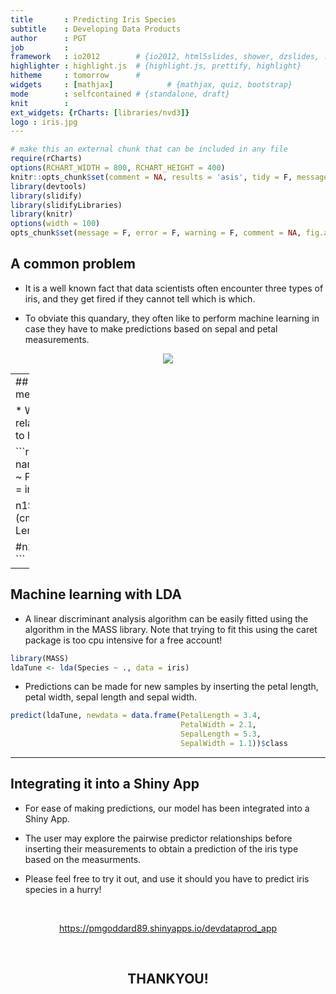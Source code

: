 ```yaml
---
title       : Predicting Iris Species
subtitle    : Developing Data Products
author      : PGT
job         : 
framework   : io2012        # {io2012, html5slides, shower, dzslides, ...}
highlighter : highlight.js  # {highlight.js, prettify, highlight}
hitheme     : tomorrow      # 
widgets     : [mathjax]            # {mathjax, quiz, bootstrap}
mode        : selfcontained # {standalone, draft}
knit        : 
ext_widgets: {rCharts: [libraries/nvd3]}
logo : iris.jpg
--- 
```

```r
# make this an external chunk that can be included in any file
require(rCharts)
options(RCHART_WIDTH = 800, RCHART_HEIGHT = 400)
knitr::opts_chunk$set(comment = NA, results = 'asis', tidy = F, message = F)
library(devtools)
library(slidify)
library(slidifyLibraries)
library(knitr)
options(width = 100)
opts_chunk$set(message = F, error = F, warning = F, comment = NA, fig.align = 'center', dpi = 100, tidy = F, cache.path = '.cache/', fig.path = 'fig/')

```


## A common problem

* It is a well known fact that data scientists often encounter three types of iris, and they get fired if they cannot tell which is which.

* To obviate this quandary, they often like to perform machine learning in case they have to make predictions based on sepal and petal measurements.

<div style='text-align: center;'>
  <img src="fig/iris.jpg" align = "middle" >
</div>

---
## What are the typical measurements? 

* We can investigate pairwise relationships to gain some intuition as to how the iris species differ.

```r
names(iris) = gsub("\\.", "", names(iris))
n1 <- nPlot(SepalLength ~ PetalWidth,
            group = 'Species',
            data = iris,
            type = 'scatterChart')

n1$xAxis(axisLabel = "Petal Width (cm)" )
n1$yAxis(axisLabel = "Sepal Length (cm)" )

#n1$save('fig/n1.html')
n1$print('chart1')
```


---

## Machine learning with LDA

* A linear discriminant analysis algorithm can be easily fitted using the algorithm in the MASS library. Note that trying to fit this using the caret package is too cpu intensive for a free account!


```r
library(MASS)
ldaTune <- lda(Species ~ ., data = iris)
```

* Predictions can be made for new samples by inserting the petal length, petal width, sepal length and sepal width.

```r
predict(ldaTune, newdata = data.frame(PetalLength = 3.4,
                                      PetalWidth = 2.1,
                                      SepalLength = 5.3,
                                      SepalWidth = 1.1))$class
```

---

## Integrating it into a Shiny App

* For ease of making predictions, our model has been integrated into a Shiny App.

* The user may explore the pairwise predictor relationships before inserting their measurements to obtain a prediction of the iris type based on the measurments.

* Please feel free to try it out, and use it should you have to predict iris species in a hurry!

<br>
<div style='text-align: center;'>
 <a href="https://pmgoddard89.shinyapps.io/devdataprod_app"> https://pmgoddard89.shinyapps.io/devdataprod_app </a>
</div>

<br>
<div style='text-align: center;'>
  <h2>THANKYOU!</h2>
</div>
